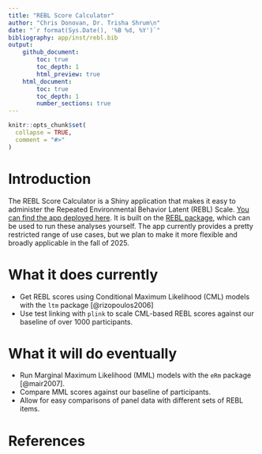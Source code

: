 ```yaml
---
title: "REBL Score Calculator"
author: "Chris Donovan, Dr. Trisha Shrum\n"
date: "`r format(Sys.Date(), '%B %d, %Y')`"
bibliography: app/inst/rebl.bib
output:
    github_document:
        toc: true
        toc_depth: 1
        html_preview: true
    html_document:
        toc: true
        toc_depth: 1
        number_sections: true
---
```


```r
knitr::opts_chunk$set(
  collapse = TRUE,
  comment = "#>"
)
```

# Introduction

The REBL Score Calculator is a Shiny application that makes it easy to administer the Repeated Environmental Behavior Latent (REBL) Scale. [You can find the app deployed here](https://cdonov12.w3.uvm.edu/reblcalc/). It is built on the [REBL package](https://chrisdonovan307.github.io/rebl/), which can be used to run these analyses yourself. The app currently provides a pretty restricted range of use cases, but we plan to make it more flexible and broadly applicable in the fall of 2025.

# What it does currently

-   Get REBL scores using Conditional Maximum Likelihood (CML) models with the `ltm` package [@rizopoulos2006] 
-   Use test linking with `plink` to scale CML-based REBL scores against our baseline of over 1000 participants.

# What it will do eventually

-   Run Marginal Maximum Likelihood (MML) models with the `eRm` package [@mair2007].
-   Compare MML scores against our baseline of participants.
-   Allow for easy comparisons of panel data with different sets of REBL items.

# References
